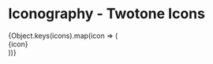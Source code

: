 
<Meta title="Components/Icon/All Twotone Icons" />

# Iconography - Twotone Icons

<div className="all-icons">
{Object.keys(icons).map(icon => (<div className="icon-wrapper"><Icon iconName={icon} size="32"/> <span>{icon}</span></div>))}
</div>
<style>
  {`
  .all-icons{
    margin-top: 24px;
    width: 100%;
    display: flex;
    flex-wrap: wrap;

.icon-wrapper{
width: calc(33% - 10px);
margin-bottom: 20px;
margin-right: 10px;
display: flex;
align-items: center;

.icon{
margin-right: 4px;
`}

</style>
